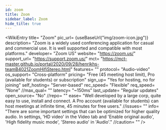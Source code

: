 ```yaml
---
id: zoom
title: Zoom
sidebar_label: Zoom
hide_title: true
---
```


<WikiEntry 
    title= "Zoom" 
    pic_url= {useBaseUrl("img/zoom-icon.jpg")}
    description= "Zoom is a widely used conferencing application for casual and commercial use. It is well supported and compatible with most platforms."
    developer= "Zoom US"
    website= "https://zoom.us/"
    support_url= "https://support.zoom.us/"
    mct= "https://mct-master.github.io/portal/2020/09/28/henrikhs-teamB4021ZoomHifiStereo.html"
    features= ""
    protocol= "Audio-video"
    os_support= "Cross-platform"
    pricing= "Free (45 meeting host limit), Pro (available for students) or subscription"
    sign_up= "Yes for hosting, no for joining"
    self_hosting= "Server-based"
    rec_speed= "Flexible"
    req_speed= "None"
    //max_qual= ""
    latency= "~150ms"
    last_update= "Regular updates"
    open_source= "No"
    //repo= ""
    ease= "Well developed by a large corp, quite easy to use, install and connect. A Pro account (available for students) can host meetings at infinite time, 45 minutes for free users."
    //issues= ""
    info= "There are some important settings that can be optimized for higher quality audio. In settings, 'HD video' in the Video tab and 'Enable original audio', 'High fidelity music mode', 'Stereo audio' in 'Audio'."
    //caution= ""
/>

